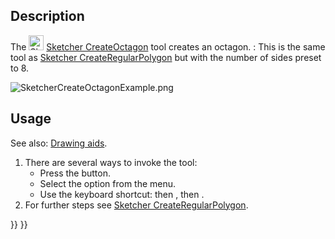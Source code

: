 <languages/>
<translate>

<!--T:8-->
{{Docnav
|[[Sketcher_CreateHeptagon|Heptagon]]
|[[Sketcher_CreateRegularPolygon|Regular polygon]]
|[[Sketcher_Workbench|Sketcher]]
|IconL=Sketcher_CreateHeptagon.svg
|IconR=Sketcher_CreateRegularPolygon.png
|IconC=Workbench_Sketcher.svg
}}

<!--T:1-->
{{GuiCommand
|Name=Sketcher CreateOctagon
|MenuLocation=Sketch → Geometries → octagon
|Workbenches=[[Sketcher_Workbench|Sketcher]]
|Shortcut={{KEY|G}} {{KEY|P}} {{KEY|8}}
|Version=0.15
|SeeAlso=[[Sketcher_CreateRegularPolygon|Sketcher CreateRegularPolygon]]
}}

==Description== <!--T:2-->

<!--T:3-->
The [[Image:Sketcher_CreateOctagon.svg|24px]] [[Sketcher_CreateOctagon|Sketcher CreateOctagon]] tool creates an octagon. {{Version|1.0}}: This is the same tool as [[Sketcher_CreateRegularPolygon|Sketcher CreateRegularPolygon]] but with the number of sides preset to 8.

</translate>
[[Image:SketcherCreateOctagonExample.png‎]]
<translate>

== Usage == <!--T:4-->

<!--T:13-->
See also: [[Sketcher_Workbench#Drawing_aids|Drawing aids]].

<!--T:5-->
# There are several ways to invoke the tool:
#* Press the {{Button|[[Image:Sketcher_CreateOctagon.svg|16px]] [[Sketcher_CreateOctagon|Octagon]]}} button.
#* Select the {{MenuCommand|Sketch → Geometries → [[Image:Sketcher_CreateOctagon.svg|16px]] octagon}} option from the menu.
#* Use the keyboard shortcut: {{KEY|G}} then {{KEY|P}}, then {{KEY|8}}.
# For further steps see [[Sketcher_CreateRegularPolygon#Usage|Sketcher CreateRegularPolygon]].


<!--T:9-->
{{Docnav
|[[Sketcher_CreateHeptagon|Heptagon]]
|[[Sketcher_CreateRegularPolygon|Regular polygon]]
|[[Sketcher_Workbench|Sketcher]]
|IconL=Sketcher_CreateHeptagon.svg
|IconR=Sketcher_CreateRegularPolygon.png
|IconC=Workbench_Sketcher.svg
}}

</translate>
{{Sketcher_Tools_navi{{#translation:}}}}
{{Userdocnavi{{#translation:}}}}